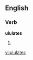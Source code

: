 
==English==

===Verb===
'''ululates'''

# {{third-person singular of|[[ululate]]}}

[[vi:ululates]]